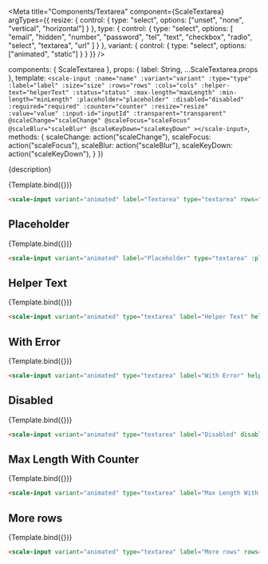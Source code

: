 
<Meta
  title="Components/Textarea"
  component={ScaleTextarea}
  argTypes={{
    resize: {
      control: {
        type: "select",
        options: ["unset", "none", "vertical", "horizontal"]
      }
    },
    type: {
      control: {
        type: "select",
        options: [
          "email",
          "hidden",
          "number",
          "password",
          "tel",
          "text",
          "checkbox",
          "radio",
          "select",
          "textarea",
          "url"
        ]
      }
    },
    variant: {
      control: { type: "select", options: ["animated", "static"] }
    }
  }}
/>

  components: { ScaleTextarea },
  props: {
    label: String,
    ...ScaleTextarea.props
  },
  template: `
    <scale-input
      :name="name"
      :variant="variant"
      :type="type"
      :label="label"
      :size="size"
      :rows="rows"
      :cols="cols"
      :helper-text="helperText"
      :status="status"
      :max-length="maxLength"
      :min-length="minLength"
      :placeholder="placeholder"
      :disabled="disabled"
      :required="required"
      :counter="counter"
      :resize="resize"
      :value="value"
      :input-id="inputId"
      :transparent="transparent"
      @scaleChange="scaleChange"
      @scaleFocus="scaleFocus"
      @scaleBlur="scaleBlur"
      @scaleKeyDown="scaleKeyDown"
    ></scale-input>
  `,
  methods: {
    scaleChange: action("scaleChange"),
    scaleFocus: action("scaleFocus"),
    scaleBlur: action("scaleBlur"),
    scaleKeyDown: action("scaleKeyDown"),
  }
})

<Description>{description}</Description>

<Preview withSource="none">
  <Story
    name="Standard"
    args={{
      label: "Textarea",
      type: "textarea",
      rows: 3,
      resize: "vertical",
      variant: 'animated'
    }}
  >
    {Template.bind({})}
  </Story>
</Preview>

<Props story="Standard" />

```html
<scale-input variant="animated" label="Textarea" type="textarea" rows="3" resize="vertical"></scale-input>
```



## Placeholder

<Preview withSource="none">
  <Story
    name="Placeholder"
    args={{
      type: "textarea",
      label: "Placeholder",
      placeholder: "this is the placeholder",
      variant: 'animated'
    }}
  >
    {Template.bind({})}
  </Story>
</Preview>

```html
<scale-input variant="animated" label="Placeholder" type="textarea" :placeholder="this is the placeholder"></scale-input>
```


## Helper Text

<Preview withSource="none">
  <Story
    name="Helper Text"
    args={{
      type: "textarea",
      helperText: "Make sure to fill this",
      label: "Helper Text",
      variant: 'animated'
    }}
  >
    {Template.bind({})}
  </Story>
</Preview>

```html
<scale-input variant="animated" type="textarea" label="Helper Text" helperText="Make sure to fill this"></scale-input>
```

## With Error

<Preview withSource="none">
  <Story
    name="With Error"
    args={{
      type: "textarea",
      label: "With Error",
      status: "error",
      helperText: "something is wrong",
      variant: 'animated'
    }}
  >
    {Template.bind({})}
  </Story>
</Preview>

```html
<scale-input variant="animated" type="textarea" label="With Error" helper-text="something is wrong" status="error"></scale-input>
```


## Disabled

<Preview withSource="none">
  <Story
    name="Disabled"
    args={{
      type: "textarea",
      label: "Disabled",
      disabled: true,
      variant: 'animated'
    }}
  >
    {Template.bind({})}
  </Story>
</Preview>

```html
<scale-input variant="animated" type="textarea" label="Disabled" disabled></scale-input>
```


## Max Length With Counter

<Preview withSource="none">
  <Story
    name="Max Length With Counter"
    args={{
      label: "Max Length With Counter",
      maxLength: 10,
      counter: true,
      type: "textarea",
      variant: 'animated'
    }}
  >
    {Template.bind({})}
  </Story>
</Preview>

```html
<scale-input variant="animated" type="textarea" label="Max Length With Counter" max-length="10" counter></scale-input>
```


## More rows

<Preview withSource="none">
  <Story
    name="More rows"
    args={{
      label: "More rows",
      type: "textarea",
      rows: 10,
      variant: 'animated'
    }}
  >
    {Template.bind({})}
  </Story>
</Preview>

```html
<scale-input variant="animated" type="textarea" label="More rows" rows="10"></scale-input>
```
